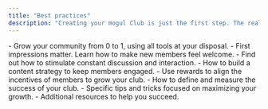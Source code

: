 ```yaml
---
title: "Best practices"
description: "Creating your mogul Club is just the first step. The real value comes from building a thriving, engaged community. As a Chief Mogul, you are the catalyst for growth and interaction. This section provides actionable strategies and best practices to help you recruit members, foster engagement, and make your club a valuable hub for real estate investing & community."
---
```


<CardGroup cols={2}>
  <Card title="Build Your Community" icon="palette" href="/grow-your-club/find-your-members">
    - Grow your community from 0 to 1, using all tools at your disposal.
  </Card>
  <Card title="Onboarding New Club Members" icon="palette" href="/grow-your-club/onboard-new-members">
    - First impressions matter. Learn how to make new members feel welcome.
  </Card>
  <Card title="Boost Member Engagement" icon="palette" href="/grow-your-club/boost-engagement">
    - Find out how to stimulate constant discussion and interaction.
  </Card>
  <Card title="Content Strategy" icon="palette" href="/grow-your-club/content-strategy">
    - How to build a content strategy to keep members engaged.
  </Card>
  <Card title="Leveraging Rewards" icon="palette" href="/grow-your-club/align-incentives">
    - Use rewards to align the incentives of members to grow your club.
  </Card>
  <Card title="Measuring Success" icon="palette" href="/grow-your-club/measuring-success">
    - How to define and measure the success of your club.
  </Card>
  <Card title="Tips & Tricks" icon="palette" href="/grow-your-club/tips-and-tricks">
    - Specific tips and tricks focused on maximizing your growth.
  </Card>
  <Card title="Resources & Support" icon="palette" href="/grow-your-club/resources-and-support">
    - Additional resources to help you succeed.
  </Card>
</CardGroup>